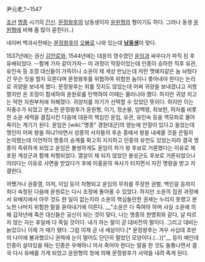 尹元老,?~1547

[[조선]] [[명종]] 시기의 [[간신]]. [[문정왕후]]의 남동생이자 [[윤원형]]의 형이기도 하다. 그러나 동생 [[윤원형]]에 비해 좀 많이 묻힌다(..) 

네이버 백과사전에는 [[문정왕후]]의 [[오빠]]로 나와 있는데  '''[[남동생]]'''이 맞다.

1537년에는 권신 [[김안로]]와, 1544년에는 대윤의 영수였던 [[윤임]]과 싸우다가 파직 된 후 유배되었다. --함께 가자 같이가자-- 이 과정이 막장이었는데 인종이 승하한 직후 유관, 유인숙 등 조정 대신들이 가뜩이나 소윤이 제 세상 만났는데 저런 맷돼지같은 놈 놔뒀다간 무슨 짓을 할지 모른다며 문정왕후를 위협하여 위험한 놈이니 쫓아내야 한다는 논리로 귀양을 보내게 했다. 문정왕후는 죄를 짓지도 않았는데 어찌 귀양을 보내겠냐고 저항했지만 온 조정이 합세하여 윤원로를 탄핵하여 이때는 물러나야 했다. 하지만 귀양 치고는 약한 자원부처에 처해졌다. 귀양지를 자기가 선택할 수 있었단 뜻이다. 하지만 이는 자충수가 되었고 분노한 문정왕후가 윤원형, 이기, 정순붕, 임백령, 최보한, 허자를 비롯한 소윤 세력을 결집시킨 다음에 대윤의 핵심인 윤임, 유관, 유인숙 등을 역모죄로 몰아 죽이는 계기가 된다. 윤임은 [wiki:"명종" 경원대군]의 양눈에 안질이 있다고 들었는데 맹인이 어찌 왕을 하냐?라면서 성종의 서자들의 후손 중에서 왕을 내세울 것을 은밀히 논의했는데 이언적이 명종의 승계를 확고히 지지하고 인종의 유언도 있었는지라 결국 명종이 즉위하게 되었고 윤임은 불쌍하게도 윤임이 차기 왕 후보로 거론했다는 이유로 체포된 계성군과 함께 처형되었다. 열살이 채 되지 않았던 봉성군도 후보로 거론되었으나 어리다는 이유로 사면을 받았다가 후에 이홍윤의 옥사가 터지면서 자진 명령을 받고 자결한다.

어쨌거나 권중열, 이저, 이임 등이 처형되고 윤임의 무죄를 주장한 권벌, 백인걸 등까지 죄다 숙청된 다음에 윤원로는 다시 조정에 돌아올 수 있었다. 하지만 소윤의 집권 과정에서 유배지에서 아무 것도 한 일이 없는지라 소윤의 핵심들만한 권세는 누리지 못했고 분노한 나머지 위험한 말을 쏟아내기에 이른다. __"소윤은 다 죽여야 하며 사실 소윤에 의해 갑자년에 죽은 대신들은 공신이 되는 것이 맞다, 나는 명종의 한명회와 같다, 날 따르지 않는 자는 후일에 다 죽일 것이다. 내가 하는 말이 곧 대비전의 말이다. 그리고 대비는 늙었으니 이제 가 때가 됐다. 그럼 이제 곧 내 세상이다.[* 문정왕후는 겨우 사십대 초반의 나이에 불과했으니 권력에 눈이 멀어도 단단히 멀었던 모양이다.(...)]"__ 등이 예인데 인종이 살아있을 때는 인종은 우매하니 어서 죽어야 한다는 말을 한 것도 들통나면서 결국 다시 유배를 가게 되었고 윤원형의 청에 의해 문정왕후가 사약을 내려 죽게 된다. 
